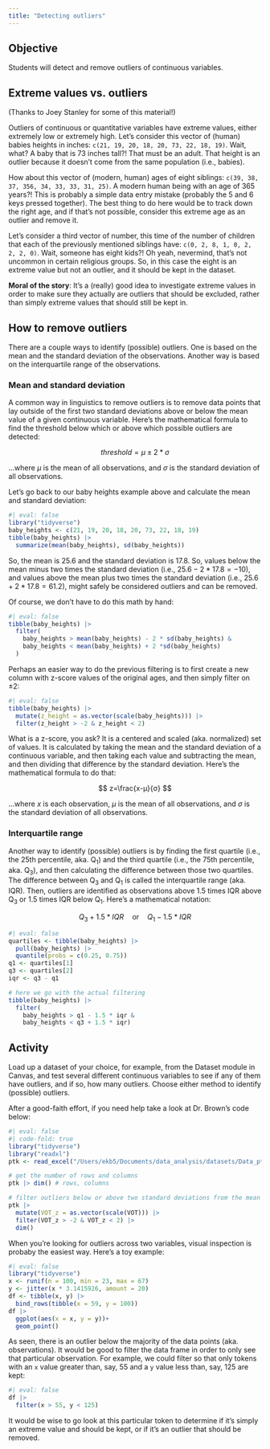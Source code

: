 ```yaml
---
title: "Detecting outliers"
---
```


## Objective

Students will detect and remove outliers of continuous variables.

## Extreme values vs. outliers

(Thanks to Joey Stanley for some of this material!)

Outliers of continuous or quantitative variables have extreme values, either extremely low or extremely high. Let's consider this vector of (human) babies heights in inches: `c(21, 19, 20, 18, 20, 73, 22, 18, 19)`. Wait, what? A baby that is 73 inches tall?! That must be an adult. That height is an outlier because it doesn't come from the same population (i.e., babies).

How about this vector of (modern, human) ages of eight siblings: `c(39, 38, 37, 356, 34, 33, 33, 31, 25)`. A modern human being with an age of 365 years?! This is probably a simple data entry mistake (probably the 5 and 6 keys pressed together). The best thing to do here would be to track down the right age, and if that's not possible, consider this extreme age as an outlier and remove it.

Let's consider a third vector of number, this time of the number of children that each of the previously mentioned siblings have: `c(0, 2, 8, 1, 0, 2, 2, 2, 0)`. Wait, someone has eight kids?! Oh yeah, nevermind, that's not uncommon in certain religious groups. So, in this case the eight is an extreme value but not an outlier, and it should be kept in the dataset.

**Moral of the story**: It's a (really) good idea to investigate extreme values in order to make sure they actually are outliers that should be excluded, rather than simply extreme values that should still be kept in.

## How to remove outliers

There are a couple ways to identify (possible) outliers. One is based on the mean and the standard deviation of the observations. Another way is based on the interquartile range of the observations.

### Mean and standard deviation

A common way in linguistics to remove outliers is to remove data points that lay outside of the first two standard deviations above or below the mean value of a given continuous variable. Here's the mathematical formula to find the threshold below which or above which possible outliers are detected:

$$
threshold = μ ± 2 * σ
$$

...where $μ$ is the mean of all observations, and $σ$ is the standard deviation of all observations.

Let's go back to our baby heights example above and calculate the mean and standard deviation:

```r
#| eval: false
library("tidyverse")
baby_heights <- c(21, 19, 20, 18, 20, 73, 22, 18, 19)
tibble(baby_heights) |> 
  summarize(mean(baby_heights), sd(baby_heights))
```

So, the mean is $25.6$ and the standard deviation is $17.8$. So, values below the mean minus two times the standard deviation (i.e., $25.6-2*17.8=-10$), and values above the mean plus two times the standard deviation (i.e., $25.6+2*17.8=61.2$), might safely be considered outliers and can be removed.

Of course, we don't have to do this math by hand:

```r
#| eval: false
tibble(baby_heights) |> 
  filter(
    baby_heights > mean(baby_heights) - 2 * sd(baby_heights) & 
    baby_heights < mean(baby_heights) + 2 *sd(baby_heights)
  )
```

Perhaps an easier way to do the previous filtering is to first create a new column with z-score values of the original ages, and then simply filter on $±2$:

```r
#| eval: false
tibble(baby_heights) |> 
  mutate(z_height = as.vector(scale(baby_heights))) |>
  filter(z_height > -2 & z_height < 2)
```

What is a z-score, you ask? It is a centered and scaled (aka. normalized) set of values. It is calculated by taking the mean and the standard deviation of a continuous variable, and then taking each value and subtracting the mean, and then dividing that difference by the standard deviation. Here's the mathematical formula to do that:

$$
z=\frac{x-μ}{σ}
$$

...where $x$ is each observation, $μ$ is the mean of all observations, and $σ$ is the standard deviation of all observations.

### Interquartile range

Another way to identify (possible) outliers is by finding the first quartile (i.e., the 25th percentile, aka. Q~1~) and the third quartile (i.e., the 75th percentile, aka. Q~3~), and then calculating the difference between those two quartiles. The difference between Q~3~ and Q~1~ is called the interquartile range (aka. IQR). Then, outliers are identified as observations above 1.5 times IQR above Q~3~ or 1.5 times IQR below Q~1~. Here's a mathematical notation:

$$
Q_3+1.5*IQR\quad\text{or}\quad Q_1-1.5* IQR
$$

```r
#| eval: false
quartiles <- tibble(baby_heights) |> 
  pull(baby_heights) |> 
  quantile(probs = c(0.25, 0.75))
q1 <- quartiles[1]
q3 <- quartiles[2]
iqr <- q3 - q1

# here we go with the actual filtering
tibble(baby_heights) |> 
  filter(
    baby_heights > q1 - 1.5 * iqr & 
    baby_heights < q3 + 1.5 * iqr)
```

## Activity

Load up a dataset of your choice, for example, from the Dataset module in Canvas, and test several different continuous variables to see if any of them have outliers, and if so, how many outliers. Choose either method to identify (possible) outliers.

After a good-faith effort, if you need help take a look at Dr. Brown's code below:

```r
#| eval: false
#| code-fold: true
library("tidyverse")
library("readxl")
ptk <- read_excel("/Users/ekb5/Documents/data_analysis/datasets/Data_ptk.xlsx", sheet = "data")

# get the number of rows and columns
ptk |> dim() # rows, columns

# filter outliers below or above two standard deviations from the mean and then get the number of rows and columns again
ptk |> 
  mutate(VOT_z = as.vector(scale(VOT))) |> 
  filter(VOT_z > -2 & VOT_z < 2) |> 
  dim()
```

When you're looking for outliers across two variables, visual inspection is probaby the easiest way. Here's a toy example:

```r
#| eval: false
library("tidyverse")
x <- runif(n = 100, min = 23, max = 67)
y <- jitter(x * 3.1415926, amount = 20)
df <- tibble(x, y) |> 
  bind_rows(tibble(x = 59, y = 100))
df |> 
  ggplot(aes(x = x, y = y))+
  geom_point()
```

As seen, there is an outlier below the majority of the data points (aka. observations). It would be good to filter the data frame in order to only see that particular observation. For example, we could filter so that only tokens with an `x` value greater than, say, 55 and a `y` value less than, say, 125 are kept:

```r
#| eval: false
df |> 
  filter(x > 55, y < 125)
```

It would be wise to go look at this particular token to determine if it's simply an extreme value and should be kept, or if it's an outlier that should be removed.
